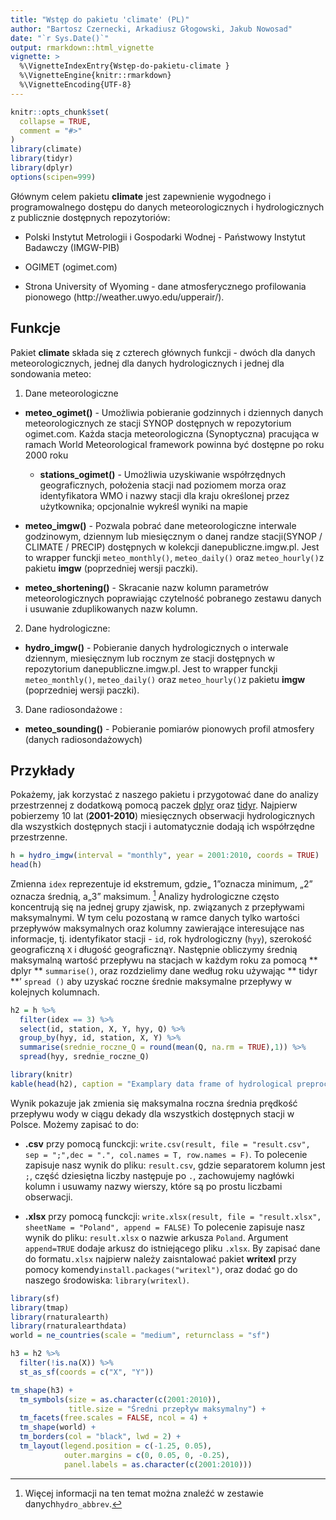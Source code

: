 ```yaml
---
title: "Wstęp do pakietu 'climate' (PL)"
author: "Bartosz Czernecki, Arkadiusz Głogowski, Jakub Nowosad"
date: "`r Sys.Date()`"
output: rmarkdown::html_vignette
vignette: >
  %\VignetteIndexEntry{Wstęp-do-pakietu-climate }
  %\VignetteEngine{knitr::rmarkdown}
  %\VignetteEncoding{UTF-8}
---
```


```r
knitr::opts_chunk$set(
  collapse = TRUE,
  comment = "#>"
)
library(climate)
library(tidyr)
library(dplyr)
options(scipen=999)
```

Głównym celem pakietu **climate** jest zapewnienie wygodnego i programowalnego dostępu do danych meteorologicznych 
i hydrologicznych z publicznie dostępnych repozytoriów:

- Polski Instytut Metrologii i Gospodarki Wodnej - Państwowy Instytut Badawczy (IMGW-PIB)

- OGIMET (ogimet.com)

- Strona University of Wyoming - dane atmosferycznego profilowania pionowego (http://weather.uwyo.edu/upperair/).

## Funkcje



Pakiet **climate** składa się z czterech głównych funkcji - dwóch dla danych meteorologicznych, jednej dla danych
hydrologicznych i jednej dla sondowania meteo:

1. Dane meteorologiczne 

- **meteo_ogimet()** - Umożliwia pobieranie godzinnych i dziennych danych meteorologicznych ze stacji SYNOP dostępnych 
w repozytorium ogimet.com. Każda stacja meteorologiczna (Synoptyczna) pracująca w ramach World Meteorological
framework powinna być dostępne po roku 2000 roku 

     - **stations_ogimet()** - Umożliwia uzyskiwanie współrzędnych geograficznych, położenia stacji nad poziomem 
     morza oraz  identyfikatora WMO i nazwy stacji dla kraju określonej przez użytkownika; opcjonalnie 
     wykreśl wyniki na mapie

- **meteo_imgw()** - Pozwala pobrać dane meteorologiczne interwale godzinowym, dziennym lub 
miesięcznym  o danej randze stacji(SYNOP / CLIMATE / PRECIP) dostępnych w kolekcji danepubliczne.imgw.pl. 
Jest to wrapper funckji  `meteo_monthly()`, `meteo_daily()` oraz  `meteo_hourly()`z pakietu **imgw** (poprzedniej wersji paczki).

- **meteo\_shortening()** - Skracanie nazw kolumn parametrów meteorologicznych
    poprawiając czytelność pobranego zestawu danych i usuwanie zduplikowanych nazw kolumn.

2. Dane hydrologiczne: 

- **hydro_imgw()** -  Pobieranie danych hydrologicznych o interwale dziennym, miesięcznym lub  rocznym ze 
stacji dostępnych w repozytorium danepubliczne.imgw.pl.
Jest to wrapper funckji  `meteo_monthly()`, `meteo_daily()` oraz  `meteo_hourly()`z pakietu **imgw** (poprzedniej
wersji paczki).


3. Dane radiosondażowe : 

- **meteo\_sounding()** - Pobieranie pomiarów pionowych profil atmosfery (danych radiosondażowych)

## Przykłady

Pokażemy, jak korzystać z naszego pakietu i przygotować dane do analizy przestrzennej z dodatkową pomocą paczek
[dplyr](https://cran.r-project.org/web/packages/dplyr/vignettes/dplyr.html) oraz 
[tidyr](https://cran.r-project.org/web/packages/tidyr/vignettes/tidy-data.html).
Najpierw pobierzemy 10 lat (**2001-2010**) miesięcznych obserwacji hydrologicznych dla wszystkich dostępnych stacji i automatycznie dodają ich współrzędne przestrzenne.



```r
h = hydro_imgw(interval = "monthly", year = 2001:2010, coords = TRUE)
head(h)
```

Zmienna  `idex` reprezentuje id ekstremum, gdzie„ 1”oznacza minimum, „2” oznacza średnią, a„3” maksimum. ^[Więcej informacji na ten temat można znaleźć w zestawie danych`hydro_abbrev`.]
Analizy hydrologiczne często koncentrują się na jednej grupy zjawisk, np. związanych z przepływami maksymalnymi. W tym
celu pozostaną w ramce danych tylko wartości przepływów maksymalnych oraz kolumny zawierające interesujące nas 
informacje, tj. identyfikator stacji - `id`, rok hydrologiczny (` hyy`), szerokość geograficzną `X` i długość 
geograficzną` Y`.
Następnie obliczymy średnią maksymalną wartość przepływu na stacjach w każdym roku za pomocą ** dplyr ** `summarise()`,
oraz rozdzielimy dane według roku używając ** tidyr **' `spread ()` aby uzyskać roczne średnie maksymalne przepływy w 
kolejnych kolumnach.
  
```r
h2 = h %>%
  filter(idex == 3) %>%
  select(id, station, X, Y, hyy, Q) %>%
  group_by(hyy, id, station, X, Y) %>%
  summarise(srednie_roczne_Q = round(mean(Q, na.rm = TRUE),1)) %>% 
  spread(hyy, srednie_roczne_Q)
```

```r
library(knitr)
kable(head(h2), caption = "Examplary data frame of hydrological preprocesssing.")
```

Wynik pokazuje jak zmienia się maksymalna roczna średnia prędkość przepływu wody w ciągu dekady dla wszystkich 
dostępnych stacji w Polsce.
Możemy zapisać to do:

- **.csv** przy pomocą funckcji: `write.csv(result, file = "result.csv", sep = ";",dec = ".", col.names = T, row.names = F)`. 
To polecenie zapisuje nasz wynik do pliku: `result.csv`, gdzie separatorem kolumn jest `;`, część dziesiętna liczby 
następuje po `.`, zachowujemy nagłówki kolumn i usuwamy nazwy wierszy, które są po prostu liczbami obserwacji.

- **.xlsx** przy pomocą funckcji: `write.xlsx(result, file = "result.xlsx", sheetName = "Poland", append = FALSE)`
To polecenie zapisuje nasz wynik do pliku: `result.xlsx` o nazwie arkusza `Poland`. Argument `append=TRUE` dodaje arkusz
do istniejącego pliku `.xlsx`.
By zapisać dane do formatu`.xlsx` najpierw należy zaisntalować pakiet **writexl** przy pomocy 
komendy`install.packages("writexl")`, oraz dodać go do naszego środowiska: `library(writexl)`.
 
```r

library(sf)
library(tmap)
library(rnaturalearth)
library(rnaturalearthdata)
world = ne_countries(scale = "medium", returnclass = "sf")

h3 = h2 %>% 
  filter(!is.na(X)) %>% 
  st_as_sf(coords = c("X", "Y"))

tm_shape(h3) + 
  tm_symbols(size = as.character(c(2001:2010)),
             title.size = "Średni przepływ maksymalny") +
  tm_facets(free.scales = FALSE, ncol = 4) + 
  tm_shape(world) + 
  tm_borders(col = "black", lwd = 2) +
  tm_layout(legend.position = c(-1.25, 0.05),
            outer.margins = c(0, 0.05, 0, -0.25),
            panel.labels = as.character(c(2001:2010)))
```

<!-- ![Mean maximum annual flow](../../docs/articles/articles/pl_files/figure-html/unnamed-chunk-1-1.png) -->

